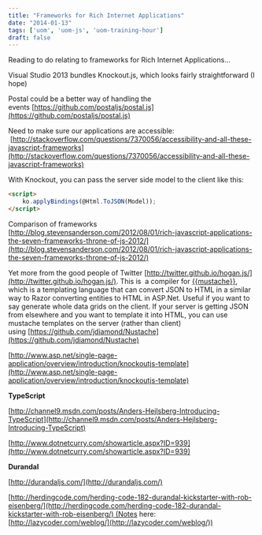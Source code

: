 ```yaml
---
title: "Frameworks for Rich Internet Applications"
date: "2014-01-13"
tags: ['uom', 'uom-js', 'uom-training-hour']
draft: false
---
```


Reading to do relating to frameworks for Rich Internet Applications…

Visual Studio 2013 bundles Knockout.js, which looks fairly straightforward (I hope)

Postal could be a better way of handling the events [https://github.com/postaljs/postal.js](https://github.com/postaljs/postal.js)

Need to make sure our applications are accessible:  [http://stackoverflow.com/questions/7370056/accessibility-and-all-these-javascript-frameworks](http://stackoverflow.com/questions/7370056/accessibility-and-all-these-javascript-frameworks)

With Knockout, you can pass the server side model to the client like this:

```HTML
<script>
    ko.applyBindings(@Html.ToJSON(Model));
</script>
```

Comparison of frameworks  
[http://blog.stevensanderson.com/2012/08/01/rich-javascript-applications-the-seven-frameworks-throne-of-js-2012/](http://blog.stevensanderson.com/2012/08/01/rich-javascript-applications-the-seven-frameworks-throne-of-js-2012/)

Yet more from the good people of Twitter [http://twitter.github.io/hogan.js/](http://twitter.github.io/hogan.js/). This is  a compiler for [{{mustache}}](http://mustache.github.io/), which is a templating language that can convert JSON to HTML in a similar way to Razor converting entities to HTML in ASP.Net. Useful if you want to say generate whole data grids on the client. If your server is getting JSON from elsewhere and you want to template it into HTML, you can use mustache templates on the server (rather than client) using [https://github.com/jdiamond/Nustache](https://github.com/jdiamond/Nustache)

[http://www.asp.net/single-page-application/overview/introduction/knockoutjs-template](http://www.asp.net/single-page-application/overview/introduction/knockoutjs-template)

**TypeScript**

[http://channel9.msdn.com/posts/Anders-Hejlsberg-Introducing-TypeScript](http://channel9.msdn.com/posts/Anders-Hejlsberg-Introducing-TypeScript)

[http://www.dotnetcurry.com/showarticle.aspx?ID=939](http://www.dotnetcurry.com/showarticle.aspx?ID=939)

**Durandal**

[http://durandaljs.com/](http://durandaljs.com/)

[http://herdingcode.com/herding-code-182-durandal-kickstarter-with-rob-eisenberg/](http://herdingcode.com/herding-code-182-durandal-kickstarter-with-rob-eisenberg/) (Notes here: [http://lazycoder.com/weblog/](http://lazycoder.com/weblog/))
